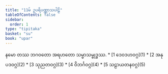 ```yaml
---
title: "11မ် ဥပရိပဏ္ဏာသပါဠိ"
tableOfContents: false
sidebar:
  order: 1
type: "tipitaka"
basket: "su"
book: "upar"
---
```


<Paragraph number="1" type="center" book="upar">
နမော တဿ ဘဂဝတော အရဟတော သမ္မာသမ္ဗုဒ္ဓဿ.

</Paragraph>

<TableOfContents book="upar" section="11">
* [1 ဒေဝဒဟဝဂ္ဂ](1)
* [2 အနုပဒဝဂ္ဂ](2)
* [3 သုညတဝဂ္ဂ](3)
* [4 ဝိဘင်္ဂဝဂ္ဂ](4)
* [5 သဠာယတနဝဂ္ဂ](5)
</TableOfContents>